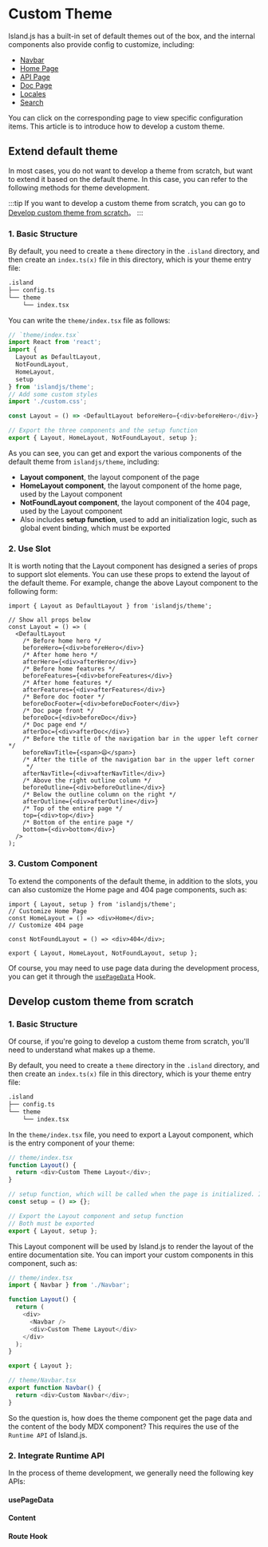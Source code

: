 # Custom Theme


Island.js has a built-in set of default themes out of the box, and the internal components also provide config to customize, including:

- [Navbar](/en/guide/navbar)
- [Home Page](/en/guide/home-page)
- [API Page](/en/guide/api-page)
- [Doc Page](/en/guide/doc-page)
- [Locales](/en/guide/i18n)
- [Search](/en/guide/search)

You can click on the corresponding page to view specific configuration items. This article is to introduce how to develop a custom theme.

## Extend default theme

In most cases, you do not want to develop a theme from scratch, but want to extend it based on the default theme. In this case, you can refer to the following methods for theme development.

:::tip
If you want to develop a custom theme from scratch, you can go to
[Develop custom theme from scratch](/en/guide/custom-theme#develop-custom-theme-from-scratch)。
:::

### 1. Basic Structure

By default, you need to create a `theme` directory in the `.island` directory, and then create an `index.ts(x)` file in this directory, which is your theme entry file:

```bash
.island
├── config.ts
└── theme
    └── index.tsx
```

You can write the `theme/index.tsx` file as follows:

```ts
// `theme/index.tsx`
import React from 'react';
import {
  Layout as DefaultLayout,
  NotFoundLayout,
  HomeLayout,
  setup
} from 'islandjs/theme';
// Add some custom styles
import './custom.css';

const Layout = () => <DefaultLayout beforeHero={<div>beforeHero</div>} />;

// Export the three components and the setup function
export { Layout, HomeLayout, NotFoundLayout, setup };
```

As you can see, you can get and export the various components of the default theme from `islandjs/theme`, including:

- **Layout component**, the layout component of the page
- **HomeLayout component**, the layout component of the home page, used by the Layout component
- **NotFoundLayout component**, the layout component of the 404 page, used by the Layout component
- Also includes **setup function**, used to add an initialization logic, such as global event binding, which must be exported

### 2. Use Slot

It is worth noting that the Layout component has designed a series of props to support slot elements. You can use these props to extend the layout of the default theme. For example, change the above Layout component to the following form:

```tsx
import { Layout as DefaultLayout } from 'islandjs/theme';

// Show all props below
const Layout = () => (
  <DefaultLayout
    /* Before home hero */
    beforeHero={<div>beforeHero</div>}
    /* After home hero */
    afterHero={<div>afterHero</div>}
    /* Before home features */
    beforeFeatures={<div>beforeFeatures</div>}
    /* After home features */
    afterFeatures={<div>afterFeatures</div>}
    /* Before doc footer */
    beforeDocFooter={<div>beforeDocFooter</div>}
    /* Doc page front */
    beforeDoc={<div>beforeDoc</div>}
    /* Doc page end */
    afterDoc={<div>afterDoc</div>}
    /* Before the title of the navigation bar in the upper left corner */
    beforeNavTitle={<span>😄</span>}
    /* After the title of the navigation bar in the upper left corner
     */
    afterNavTitle={<div>afterNavTitle</div>}
    /* Above the right outline column */
    beforeOutline={<div>beforeOutline</div>}
    /* Below the outline column on the right */
    afterOutline={<div>afterOutline</div>}
    /* Top of the entire page */
    top={<div>top</div>}
    /* Bottom of the entire page */
    bottom={<div>bottom</div>}
  />
);
```

### 3. Custom Component

To extend the components of the default theme, in addition to the slots, you can also customize the Home page and 404 page components, such as:

```tsx
import { Layout, setup } from 'islandjs/theme';
// Customize Home Page
const HomeLayout = () => <div>Home</div>;
// Customize 404 page

const NotFoundLayout = () => <div>404</div>;

export { Layout, HomeLayout, NotFoundLayout, setup };
```

Of course, you may need to use page data during the development process, you can get it through the [`usePageData`](/en/guide/custom-theme#usepagedata) Hook.

## Develop custom theme from scratch

### 1. Basic Structure

Of course, if you're going to develop a custom theme from scratch, you'll need to understand what makes up a theme.

By default, you need to create a `theme` directory in the `.island` directory, and then create an `index.ts(x)` file in this directory, which is your theme entry file:

```bash
.island
├── config.ts
└── theme
    └── index.tsx
```

In the `theme/index.tsx` file, you need to export a Layout component, which is the entry component of your theme:

```ts
// theme/index.tsx
function Layout() {
  return <div>Custom Theme Layout</div>;
}

// setup function, which will be called when the page is initialized. It is generally used to monitor global events. It can be an empty function.
const setup = () => {};

// Export the Layout component and setup function
// Both must be exported
export { Layout, setup };
```

This Layout component will be used by Island.js to render the layout of the entire documentation site. You can import your custom components in this component, such as:

```ts
// theme/index.tsx
import { Navbar } from './Navbar';

function Layout() {
  return (
    <div>
      <Navbar />
      <div>Custom Theme Layout</div>
    </div>
  );
}

export { Layout };

// theme/Navbar.tsx
export function Navbar() {
  return <div>Custom Navbar</div>;
}
```

So the question is, how does the theme component get the page data and the content of the body MDX component? This requires the use of the `Runtime API` of Island.js.

### 2. Integrate Runtime API

In the process of theme development, we generally need the following key APIs:

#### usePageData

<UsePageData />

#### Content

<Content />

#### Route Hook

<RouteHook />
